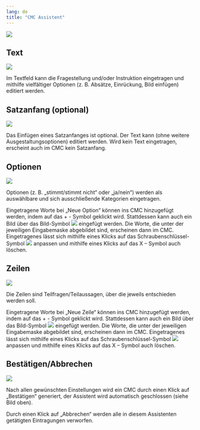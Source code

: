 ```yaml
---
lang: de
title: "CMC Assistent"
---
```


![](CMC_Main_Grafik.png)

## Text

![](CMC_Text_Grafik.png)

Im Textfeld kann die Fragestellung und/oder Instruktion eingetragen und mithilfe vielfältiger Optionen (z. B. Absätze, Einrückung, Bild einfügen) editiert werden.

## Satzanfang (optional)

![](CMC_Satzanfang_Grafik.png)

Das Einfügen eines Satzanfanges ist optional. Der Text kann (ohne weitere Ausgestaltungsoptionen) editiert werden. Wird kein Text eingetragen, erscheint auch im CMC kein Satzanfang.

## Optionen

![](CMC_Optionen_Grafik.png)

Optionen (z. B. „stimmt/stimmt nicht“ oder „ja/nein“) werden als auswählbare und sich ausschließende Kategorien eingetragen. 

Eingetragene Worte bei „Neue Option“ können ins CMC hinzugefügt werden, indem auf das + - Symbol geklickt wird. Stattdessen kann auch ein Bild über das Bild-Symbol ![](CMC_Bild-Symbol_Grafik.png) eingefügt werden. Die Worte, die unter der jeweiligen Eingabemaske abgebildet sind, erscheinen dann im CMC. Eingetragenes lässt sich mithilfe eines Klicks auf das Schraubenschlüssel-Symbol ![](CMC_Werkzeug-Symbol_Grafik.png) anpassen und mithilfe eines Klicks auf das X – Symbol auch löschen.

## Zeilen

![](CMC_Zeilen_Grafik.png)

Die Zeilen sind Teilfragen/Teilaussagen, über die jeweils entschieden werden soll. 

Eingetragene Worte bei „Neue Zeile“ können ins CMC hinzugefügt werden, indem auf das + - Symbol geklickt wird. Stattdessen kann auch ein Bild über das Bild-Symbol ![](CMC_Bild-Symbol_Grafik.png) eingefügt werden. Die Worte, die unter der jeweiligen Eingabemaske abgebildet sind, erscheinen dann im CMC. Eingetragenes lässt sich mithilfe eines Klicks auf das Schraubenschlüssel-Symbol ![](CMC_Werkzeug-Symbol_Grafik.png) anpassen und mithilfe eines Klicks auf das X – Symbol auch löschen. 

## Bestätigen/Abbrechen

![](CMC_BestatigenAbbrechen_Grafik.png)

Nach allen gewünschten Einstellungen wird ein CMC durch einen Klick auf „Bestätigen“ generiert, der Assistent wird automatisch geschlossen (siehe Bild oben). 

Durch einen Klick auf „Abbrechen“ werden alle in diesem Assistenten getätigten Eintragungen verworfen.
